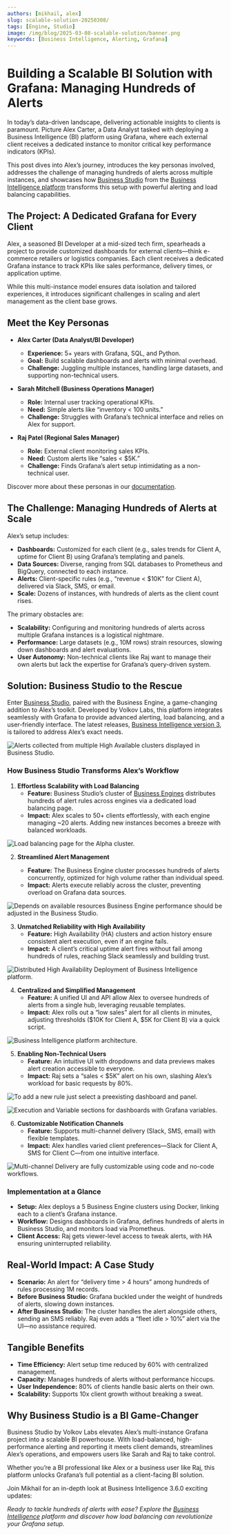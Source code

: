 ```yaml
---
authors: [mikhail, alex]
slug: scalable-solution-20250308/
tags: [Engine, Studio]
image: /img/blog/2025-03-08-scalable-solution/banner.png
keywords: [Business Intelligence, Alerting, Grafana]
---
```



# Building a Scalable BI Solution with Grafana: Managing Hundreds of Alerts

In today’s data-driven landscape, delivering actionable insights to clients is paramount. Picture Alex Carter, a Data Analyst tasked with deploying a Business Intelligence (BI) platform using Grafana, where each external client receives a dedicated instance to monitor critical key performance indicators (KPIs).

This post dives into Alex’s journey, introduces the key personas involved, addresses the challenge of managing hundreds of alerts across multiple instances, and showcases how [Business Studio](/docs/studio/) from the [Business Intelligence platform](/docs/) transforms this setup with powerful alerting and load balancing capabilities.

<Youtube
  id="aOFfKYsZ9XM"
  title="Building a Scalable BI Solution with Grafana: Managing Hundreds of Alerts"
/>

## The Project: A Dedicated Grafana for Every Client

Alex, a seasoned BI Developer at a mid-sized tech firm, spearheads a project to provide customized dashboards for external clients—think e-commerce retailers or logistics companies. Each client receives a dedicated Grafana instance to track KPIs like sales performance, delivery times, or application uptime.

While this multi-instance model ensures data isolation and tailored experiences, it introduces significant challenges in scaling and alert management as the client base grows.

## Meet the Key Personas

- **Alex Carter (Data Analyst/BI Developer)**

  - **Experience:** 5+ years with Grafana, SQL, and Python.
  - **Goal:** Build scalable dashboards and alerts with minimal overhead.
  - **Challenge:** Juggling multiple instances, handling large datasets, and supporting non-technical users.

- **Sarah Mitchell (Business Operations Manager)**

  - **Role:** Internal user tracking operational KPIs.
  - **Need:** Simple alerts like “inventory < 100 units.”
  - **Challenge:** Struggles with Grafana’s technical interface and relies on Alex for support.

- **Raj Patel (Regional Sales Manager)**
  - **Role:** External client monitoring sales KPIs.
  - **Need:** Custom alerts like “sales < $5K.”
  - **Challenge:** Finds Grafana’s alert setup intimidating as a non-technical user.

Discover more about these personas in our [documentation](/docs/personas/).

## The Challenge: Managing Hundreds of Alerts at Scale

Alex’s setup includes:

- **Dashboards:** Customized for each client (e.g., sales trends for Client A, uptime for Client B) using Grafana’s templating and panels.
- **Data Sources:** Diverse, ranging from SQL databases to Prometheus and BigQuery, connected to each instance.
- **Alerts:** Client-specific rules (e.g., “revenue < $10K” for Client A), delivered via Slack, SMS, or email.
- **Scale:** Dozens of instances, with hundreds of alerts as the client count rises.

The primary obstacles are:

- **Scalability:** Configuring and monitoring hundreds of alerts across multiple Grafana instances is a logistical nightmare.
- **Performance:** Large datasets (e.g., 10M rows) strain resources, slowing down dashboards and alert evaluations.
- **User Autonomy:** Non-technical clients like Raj want to manage their own alerts but lack the expertise for Grafana’s query-driven system.

## Solution: Business Studio to the Rescue

Enter [Business Studio](/docs/studio/), paired with the Business Engine, a game-changing addition to Alex’s toolkit. Developed by Volkov Labs, this platform integrates seamlessly with Grafana to provide advanced alerting, load balancing, and a user-friendly interface. The latest releases, [Business Intelligence version 3](/docs/release/), is tailored to address Alex’s exact needs.

<Image
  title="Alerts collected from multiple High Available clusters displayed in Business Studio."
  src="/img/blog/2025-03-08-scalable-solution/alerting.png"
/>

### How Business Studio Transforms Alex’s Workflow

1. **Effortless Scalability with Load Balancing**
   - **Feature:** Business Studio’s cluster of [Business Engines](/docs/studio/manage-business-engines/) distributes hundreds of alert rules across engines via a dedicated load balancing page.
   - **Impact:** Alex scales to 50+ clients effortlessly, with each engine managing ~20 alerts. Adding new instances becomes a breeze with balanced workloads.

<Image
  title="Load balancing page for the Alpha cluster."
  src="/img/blog/2025-03-08-scalable-solution/load-balancing.png"
/>

2. **Streamlined Alert Management**

   - **Feature:** The Business Engine cluster processes hundreds of alerts concurrently, optimized for high volume rather than individual speed.
   - **Impact:** Alerts execute reliably across the cluster, preventing overload on Grafana data sources.

<Image
  title="Depends on available resources Business Engine performance should be adjusted in the Business Studio."
  src="/img/blog/2025-03-08-scalable-solution/processing.png"
/>

3. **Unmatched Reliability with High Availability**
   - **Feature:** High Availability (HA) clusters and action history ensure consistent alert execution, even if an engine fails.
   - **Impact:** A client’s critical uptime alert fires without fail among hundreds of rules, reaching Slack seamlessly and building trust.

<Image
  title="Distributed High Availability Deployment of Business Intelligence platform."
  src="/img/docs/high-availability/overview.png"
/>

4. **Centralized and Simplified Management**
   - **Feature:** A unified UI and API allow Alex to oversee hundreds of alerts from a single hub, leveraging reusable templates.
   - **Impact:** Alex rolls out a “low sales” alert for all clients in minutes, adjusting thresholds ($10K for Client A, $5K for Client B) via a quick script.

<Image
  title="Business Intelligence platform architecture."
  src="/img/docs/platform.png"
/>

5. **Enabling Non-Technical Users**
   - **Feature:** An intuitive UI with dropdowns and data previews makes alert creation accessible to everyone.
   - **Impact:** Raj sets a “sales < $5K” alert on his own, slashing Alex’s workload for basic requests by 80%.

<Image
  title="To add a new rule just select a preexisting dashboard and panel."
  src="/img/docs/business-alerting/new-rule.png"
/>

<Image
  title="Execution and Variable sections for dashboards with Grafana variables."
  src="/img/docs/business-alerting/exec.png"
/>

6. **Customizable Notification Channels**
   - **Feature:** Supports multi-channel delivery (Slack, SMS, email) with flexible templates.
   - **Impact:** Alex handles varied client preferences—Slack for Client A, SMS for Client C—from one intuitive interface.

<Image
  title="Multi-channel Delivery are fully customizable using code and no-code workflows."
  src="/img/blog/2025-03-08-scalable-solution/actions.png"
/>

### Implementation at a Glance

- **Setup:** Alex deploys a 5 Business Engine clusters using Docker, linking each to a client’s Grafana instance.
- **Workflow:** Designs dashboards in Grafana, defines hundreds of alerts in Business Studio, and monitors load via Prometheus.
- **Client Access:** Raj gets viewer-level access to tweak alerts, with HA ensuring uninterrupted reliability.

## Real-World Impact: A Case Study

- **Scenario:** An alert for “delivery time > 4 hours” among hundreds of rules processing 1M records.
- **Before Business Studio:** Grafana buckled under the weight of hundreds of alerts, slowing down instances.
- **After Business Studio:** The cluster handles the alert alongside others, sending an SMS reliably. Raj even adds a “fleet idle > 10%” alert via the UI—no assistance required.

## Tangible Benefits

- **Time Efficiency:** Alert setup time reduced by 60% with centralized management.
- **Capacity:** Manages hundreds of alerts without performance hiccups.
- **User Independence:** 80% of clients handle basic alerts on their own.
- **Scalability:** Supports 10x client growth without breaking a sweat.

## Why Business Studio is a BI Game-Changer

Business Studio by Volkov Labs elevates Alex’s multi-instance Grafana project into a scalable BI powerhouse. With load-balanced, high-performance alerting and reporting it meets client demands, streamlines Alex’s operations, and empowers users like Sarah and Raj to take control.

Whether you’re a BI professional like Alex or a business user like Raj, this platform unlocks Grafana’s full potential as a client-facing BI solution.

Join Mikhail for an in-depth look at Business Intelligence 3.6.0 exciting updates:

<Youtube
  id="cE7fLoB0YSM"
  title="Check out the highlights in this quick video and see how BI 3.6.0 can transform your dashboards!"
/>

_Ready to tackle hundreds of alerts with ease? Explore the [Business Intelligence](/docs/) platform and discover how load balancing can revolutionize your Grafana setup._

<Feedback />
